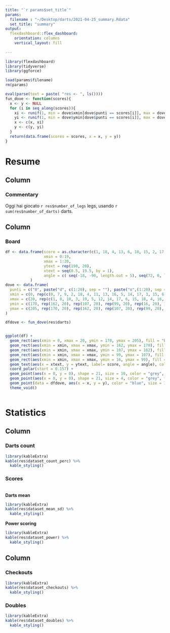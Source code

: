 ```yaml
---
title: "`r params$set_title`"
params:
  filename : "~/Desktop/darts/2021-04-25_summary.Rdata"
  set_title: "summary"
output: 
  flexdashboard::flex_dashboard:
    orientation: columns
    vertical_layout: fill
    
---
```


```r
library(flexdashboard)
library(tidyverse)
library(ggforce)

load(params$filename)
rm(params)

```

``` r
eval(parse(text = paste( "res <- ", ls()))) 
fun_dove <- function(scores){
  x <- y <- NULL
  for (i in seq_along(scores)){
    xi <- runif(1, min = dove$xmin[dove$punti == scores[i]], max = dove$xmax[dove$punti == scores[i]])
    yi <- runif(1, min = dove$ymin[dove$punti == scores[i]], max = dove$ymax[dove$punti == scores[i]])
    x <- c(x, xi)
    y <- c(y, yi)
  }
  return(data.frame(scores = scores, x = x, y = y))
}
```

Resume 
========================================================================

Column 
-----------------------------------------------------------------------
### Commentary

Oggi hai giocato `r res$number_of_legs` legs, usando `r sum(res$number_of_darts)` darts. 

Column 
-----------------------------------------------------------------------
### Board {.no-padding}

```r
df <- data.frame(score = as.character(c(1, 18, 4, 13, 6, 10, 15, 2, 17, 3, 19, 7, 16, 8, 11, 14, 9, 12, 5, 20)),
                 xmin = 0:19,
                 xmax = 1:20,
                 ytext = rep(190, 20),
                 xtext = seq(0.5, 19.5, by = 1),
                 angle = c( seq(-18, -90, length.out = 5), seq(72, 0, length.out = 5), seq(-18, -72, length.out = 4), 90, seq(72, 0, length.out = 5))
           )
dove <- data.frame(
  punti = c("0", paste("d", c(1:20), sep = ""), paste("o",(1:20), sep = ""), paste("t", c(1:20), sep = ""), paste("i",(1:20), sep = ""),  "25", "d25"),
  xmin = c(0, rep(c(0, 7, 9, 2, 18, 4, 11, 13, 16, 5, 14, 17, 3, 15, 6, 12, 8, 1, 10, 19), 4), rep(0, 2)),
  xmax = c(20, rep(c(1, 8, 10, 3, 19, 5, 12, 14, 17, 6, 15, 18, 4, 16, 7, 13, 9, 2, 11, 20), 4), rep(20, 2)),
  ymin = c(170, rep(162, 20), rep(107, 20), rep(99, 20), rep(16, 20), 12.7/2, 0),
  ymax = c(205, rep(170, 20), rep(162, 20), rep(107, 20), rep(99, 20), 16, 12.7/2)
)

dfdove <- fun_dove(res$darts)


ggplot(df) +
  geom_rect(aes(xmin = 0, xmax = 20, ymin = 170, ymax = 205), fill = "black") +
  geom_rect(aes(xmin = xmin, xmax = xmax, ymin = 162, ymax = 170), fill = rep(c("#01a33a", "#fe100f"), 10), color = "grey") +
  geom_rect(aes(xmin = xmin, xmax = xmax, ymin = 107, ymax = 162), fill = rep(c("#f5debb", "black"), 10), color = "grey") +
  geom_rect(aes(xmin = xmin, xmax = xmax, ymin = 99, ymax = 107), fill = rep(c("#fe100f", "#01a33a"), 10), color = "grey") +
  geom_rect(aes(xmin = xmin, xmax = xmax, ymin = 16, ymax = 99), fill = rep(c("black", "#f5debb"), 10), color = "grey") +
  geom_text(aes(x = xtext, y = ytext, label= score, angle = angle), color = "white", size = 7) +
  coord_polar(start = 0.157) +
  geom_point(aes(x = 0, y = 0), shape = 21, size = 10, color = "grey", fill = "#01a33a") +
  geom_point(aes(x = 0, y = 0), shape = 21, size = 4, color = "grey", fill = "#fe100f") +
  geom_point(data = dfdove, aes(x = x, y = y), color = "blue", size = 1, shape = 4) +
  theme_void()



```

Statistics
========================================================================

Column {.tabset}
-----------------------------------------------------------------------
### Darts count 

``` r
library(kableExtra)
kable(res$dataset_count_perc) %>%
  kable_styling()
```

### Scores
<br>
**Darts mean** 

``` r
library(kableExtra)
kable(res$dataset_mean_sd) %>%
  kable_styling()
```

**Power scoring**
``` r
library(kableExtra)
kable(res$dataset_power) %>%
  kable_styling()
```

Column {.tabset}
-----------------------------------------------------------------------
### Checkouts

``` r
library(kableExtra)
kable(res$dataset_checkouts) %>%
  kable_styling()
```

### Doubles

``` r
library(kableExtra)
kable(res$dataset_doubles) %>%
  kable_styling()
```

